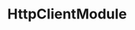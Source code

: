 ---
id: "angular_tf_med_010"
questionType: "TRUE_FALSE"
title: "HttpClientModule"
statement: "HttpClientModule must be imported to use Angular's HttpClient."
difficulty: "MEDIUM"
category: "Angular"
correctAnswer: true
explanation: "HttpClientModule provides HTTP communication capabilities."
---